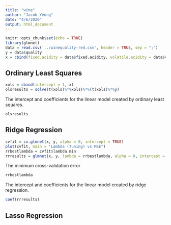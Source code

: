 ```yaml
---
title: "wine"
author: "Jacob Yeung"
date: "4/6/2020"
output: html_document
---
```


```r
knitr::opts_chunk$set(echo = TRUE)
library(glmnet)
data = read.csv('../winequality-red.csv', header = TRUE, sep = ";")
y = data$quality
x = cbind(fixed.acidity = data$fixed.acidity, volatile.acidity = data$volatile.acidity, citric.acid = data$citric.acid, residual.sugar = data$residual.sugar, chlorides = data$chlorides, free.sulfur.dioxide = data$free.sulfur.dioxide, total.sulfur.dioxide = data$total.sulfur.dioxide, density = data$density, pH = data$pH, sulphates = data$sulphates, alcohol = data$alcohol)
```

## Ordinary Least Squares

```r
xols = cbind(intercept = 1, x)
olsresults = solve(t(xols)%*%xols)%*%(t(xols)%*%y)
```

The intercept and coefficients for the linear model created by ordinary least squares.

```r
olsresults
```

## Ridge Regression

```r
cvfit = cv.glmnet(x, y, alpha = 0, intercept = TRUE)
plot(cvfit, main = "Lambda (Tuning) vs MSE")
rrbestlambda = cvfit$lambda.min
rrresults = glmnet(x, y, lambda = rrbestlambda, alpha = 0, intercept = TRUE)
```

The minimum cross-validation error
```r
rrbestlambda
```

The intercept and coefficients for the linear model created by ridge regression.  
```r
coef(rrresults)
```

## Lasso Regression

```r

```

